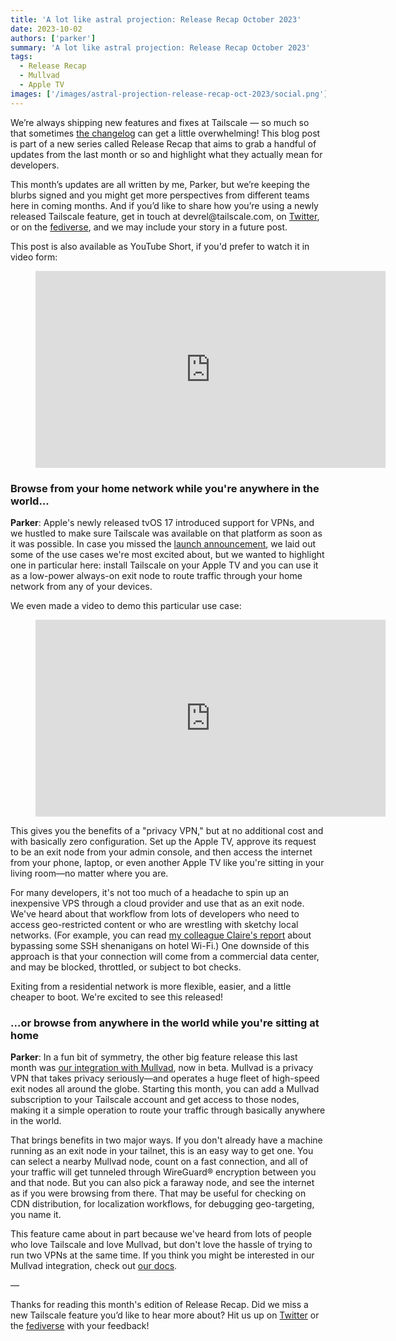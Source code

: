 ```yaml
---
title: 'A lot like astral projection: Release Recap October 2023'
date: 2023-10-02
authors: ['parker']
summary: 'A lot like astral projection: Release Recap October 2023'
tags:
  - Release Recap
  - Mullvad
  - Apple TV
images: ['/images/astral-projection-release-recap-oct-2023/social.png']
---
```


We’re always shipping new features and fixes at Tailscale — so much so that sometimes [the changelog](https://tailscale.com/changelog/) can get a little overwhelming! This blog post is part of a new series called Release Recap that aims to grab a handful of updates from the last month or so and highlight what they actually mean for developers.

This month’s updates are all written by me, Parker, but we’re keeping the blurbs signed and you might get more perspectives from different teams here in coming months. And if you’d like to share how you’re using a newly released Tailscale feature, get in touch at devrel\@tailscale.com, on [Twitter](https://twitter.com/tailscale), or on the [fediverse](https://hachyderm.io/@tailscale), and we may include your story in a future post.

This post is also available as YouTube Short, if you'd prefer to watch it in video form:

<figure>
  <iframe
    width="560"
    height="315"
    src="https://www.youtube.com/embed/E_7ItEyFV8s?si=i4x8xQK_miZIXBBh"
    title="YouTube video player"
    frameBorder="0"
    allow="accelerometer; autoplay; clipboard-write; encrypted-media; gyroscope; picture-in-picture; web-share"
    allowFullScreen
  ></iframe>
</figure>

### Browse from your home network while you're anywhere in the world...

**Parker**: Apple's newly released tvOS 17 introduced support for VPNs, and we hustled to make sure Tailscale was available on that platform as soon as it was possible. In case you missed the [launch announcement](https://tailscale.com/blog/apple-tv/), we laid out some of the use cases we're most excited about, but we wanted to highlight one in particular here: install Tailscale on your Apple TV and you can use it as a low-power always-on exit node to route traffic through your home network from any of your devices.

We even made a video to demo this particular use case:

<figure>
  <iframe
    width="560"
    height="315"
    src="https://www.youtube.com/embed/C8XoZYJcFtI?si=pRMWho4s9suVXoA_"
    title="YouTube video player"
    frameBorder="0"
    allow="accelerometer; autoplay; clipboard-write; encrypted-media; gyroscope; picture-in-picture; web-share"
    allowFullScreen
  ></iframe>
</figure>

This gives you the benefits of a "privacy VPN," but at no additional cost and with basically zero configuration. Set up the Apple TV, approve its request to be an exit node from your admin console, and then access the internet from your phone, laptop, or even another Apple TV like you're sitting in your living room—no matter where you are.

For many developers, it's not too much of a headache to spin up an inexpensive VPS through a cloud provider and use that as an exit node. We've heard about that workflow from lots of developers who need to access geo-restricted content or who are wrestling with sketchy local networks. (For example, you can read [my colleague Claire's report](https://tailscale.dev/blog/on-the-node-while-on-the-road) about bypassing some SSH shenanigans on hotel Wi-Fi.) One downside of this approach is that your connection will come from a commercial data center, and may be blocked, throttled, or subject to bot checks.

Exiting from a residential network is more flexible, easier, and a little cheaper to boot. We're excited to see this released!

### ...or browse from anywhere in the world while you're sitting at home

**Parker**: In a fun bit of symmetry, the other big feature release this last month was [our integration with Mullvad](https://tailscale.com/blog/mullvad-integration/), now in beta. Mullvad is a privacy VPN that takes privacy seriously—and operates a huge fleet of high-speed exit nodes all around the globe. Starting this month, you can add a Mullvad subscription to your Tailscale account and get access to those nodes, making it a simple operation to route your traffic through basically anywhere in the world.

That brings benefits in two major ways. If you don't already have a machine running as an exit node in your tailnet, this is an easy way to get one. You can select a nearby Mullvad node, count on a fast connection, and all of your traffic will get tunneled through WireGuard® encryption between you and that node. But you can also pick a faraway node, and see the internet as if you were browsing from there. That may be useful for checking on CDN distribution, for localization workflows, for debugging geo-targeting, you name it.

This feature came about in part because we've heard from lots of people who love Tailscale and love Mullvad, but don't love the hassle of trying to run two VPNs at the same time. If you think you might be interested in our Mullvad integration, check out [our docs](https://tailscale.com/kb/1258/mullvad-exit-nodes/).

—

Thanks for reading this month's edition of Release Recap. Did we miss a new Tailscale feature you’d like to hear more about? Hit us up on [Twitter](https://twitter.com/tailscale) or the [fediverse](https://hachyderm.io/@tailscale) with your feedback!
